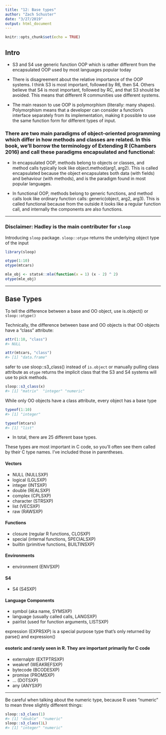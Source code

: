 ```yaml
---
title: "12: Base types"
author: "Zach Schuster"
date: "3/27/2019"
output: html_document
---
```


```r
knitr::opts_chunk$set(echo = TRUE)
```

## Intro

* S3 and S4 use generic function OOP which is rather different from the encapsulated OOP used by most languages popular today

* There is disagreement about the relative importance of the OOP systems. I think S3 is most important, followed by R6, then S4. Others believe that S4 is most important, followed by RC, and that S3 should be avoided. This means that different R communities use different systems.

* The main reason to use OOP is polymorphism (literally: many shapes). Polymorphism means that a developer can consider a function’s interface separately from its implementation, making it possible to use the same function form for different types of input.

### There are two main paradigms of object-oriented programming which differ in how methods and classes are related. In this book, we’ll borrow the terminology of Extending R (Chambers 2016) and call these paradigms encapsulated and functional:

* In encapsulated OOP, methods belong to objects or classes, and method calls typically look like object.method(arg1, arg2). This is called encapsulated because the object encapsulates both data (with fields) and behaviour (with methods), and is the paradigm found in most popular languages.

* In functional OOP, methods belong to generic functions, and method calls look like ordinary function calls: generic(object, arg2, arg3). This is called functional because from the outside it looks like a regular function call, and internally the components are also functions.

***

### Disclaimer: Hadley is the main contributer for `sloop`
Introducing `sloop` package. `sloop::otype` returns the underlying object type of the input

```r

library(sloop)

otype(1:10)
otype(mtcars)

mle_obj <- stats4::mle(function(x = 1) (x - 2) ^ 2)
otype(mle_obj)

```

***

## Base Types

To tell the difference between a base and OO object, use is.object() or `sloop::otype()`

Technically, the difference between base and OO objects is that OO objects have a “class” attribute:

```r
attr(1:10, "class")
#> NULL

attr(mtcars, "class")
#> [1] "data.frame"
```

safer to use sloop::s3_class() instead of `is.object` or manually pulling class attribute as `otype` returns the implicit class that the S3 and S4 systems will use to pick methods. 
```r
sloop::s3_class(x)
#> [1] "matrix"  "integer" "numeric"
```

While only OO objects have a class attribute, every object has a base type

```r
typeof(1:10)
#> [1] "integer"

typeof(mtcars)
#> [1] "list"
```


* In total, there are 25 different base types.

These types are most important in C code, so you’ll often see them called by their C type names. I’ve included those in parentheses.

#### Vectors

* NULL (NULLSXP)
* logical (LGLSXP)
* integer (INTSXP)
* double (REALSXP)
* complex (CPLSXP)
* character (STRSXP)
* list (VECSXP)
* raw (RAWSXP)

#### Functions

* closure (regular R functions, CLOSXP)
* special (internal functions, SPECIALSXP)
* builtin (primitive functions, BUILTINSXP)

#### Environments

* environment (ENVSXP)

#### S4

* S4 (S4SXP)

#### Language Components

* symbol (aka name, SYMSXP)
* language (usually called calls, LANGSXP)
* pairlist (used for function arguments, LISTSXP)

expression (EXPRSXP) is a special purpose type that’s only returned by parse() and expression()


#### esoteric and rarely seen in R. They are important primarily for C code

* externalptr (EXTPTRSXP)
* weakref (WEAKREFSXP)
* bytecode (BCODESXP)
* promise (PROMSXP)
* ... (DOTSXP)
* any (ANYSXP)

***

Be careful when talking about the numeric type, because R uses “numeric” to mean three slightly different things:

```r
sloop::s3_class(1)
#> [1] "double"  "numeric"
sloop::s3_class(1L)
#> [1] "integer" "numeric"
```

